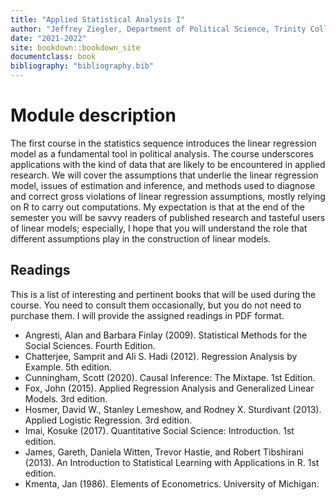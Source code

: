 ```yaml
---
title: "Applied Statistical Analysis I"
author: "Jeffrey Ziegler, Department of Political Science, Trinity College Dublin"
date: "2021-2022"
site: bookdown::bookdown_site
documentclass: book
bibliography: "bibliography.bib"
---
```


# Module description {-}

The first course in the statistics sequence introduces the linear regression model as a fundamental tool in political analysis. The course underscores applications with the kind of data that are likely to be encountered in applied research. We will cover the assumptions that underlie the linear regression model, issues of estimation and inference, and methods used to diagnose and correct gross violations of linear regression assumptions, mostly relying on R to carry out computations. My expectation is that at the end of the semester you will be savvy readers of published research and tasteful users of linear models; especially, I hope that you will understand the role that different assumptions play in the construction of linear models.

## Readings {-}

This is a list of interesting and pertinent books that will be used during the course. You need to consult them occasionally, but you do not need to purchase them. I will provide the assigned readings in PDF format.

- Angresti, Alan and Barbara Finlay (2009). Statistical Methods for the Social Sciences. Fourth Edition. 
- Chatterjee, Samprit and Ali S. Hadi (2012). Regression Analysis by Example. 5th edition.
- Cunningham, Scott (2020). Causal Inference: The Mixtape. 1st Edition.
- Fox, John (2015). Applied Regression Analysis and Generalized Linear Models. 3rd edition.
- Hosmer, David W., Stanley Lemeshow, and Rodney X. Sturdivant (2013). Applied Logistic Regression. 3rd edition.
- Imai, Kosuke (2017). Quantitative Social Science: Introduction. 1st edition.
- James, Gareth, Daniela Witten, Trevor Hastie, and Robert Tibshirani (2013). An Introduction to Statistical Learning with Applications in R. 1st edition.
- Kmenta, Jan (1986). Elements of Econometrics. University of Michigan.
